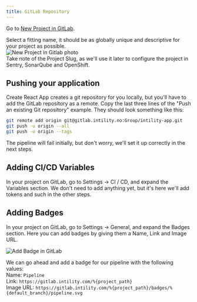 ```yaml
---
title: GitLab Repository
---
```


Go to [New Project in GitLab](https://gitlab.intility.com/projects/new).

Select a fitting name, it should be as globally unique and descriptive for your project as possible.  
![New Project in Gitlab photo](/img/gitlab-new.png)  
Take note of the Project Slug, as we'll use it later to configure the project in Sentry, SonarQube and OpenShift.

## Pushing your application

Create React App creates a git repository for you locally,
but you'll have to add the GitLab repository as a remote.
Copy the last three lines of the "Push an existing Git repository" example.
They should look something like this:

```bash
git remote add origin git@gitlab.intility.no:Group/intility-app.git
git push -u origin --all
git push -u origin --tags
```

The pipeline will fail initially, but don't worry, we'll set it up correctly in the next steps.

## Adding CI/CD Variables

In your project on GitLab, go to Settings -> CI / CD, and expand the Variables section.
We don't need to add anything yet, but it's here we'll add tokens and such in the other steps.

## Adding Badges

In your project on GitLab, go to Settings -> General, and expand the Badges section.
Here you can add badges by giving them a Name, Link and Image URL.

![Add Badge in GitLab](/img/gitlab-badge.png)

We can go ahead and add a badge for our pipeline with the following values:  
Name: `Pipeline`  
Link: `https://gitlab.intility.com/%{project_path}`  
Image URL: `https://gitlab.intility.com/%{project_path}/badges/%{default_branch}/pipeline.svg`